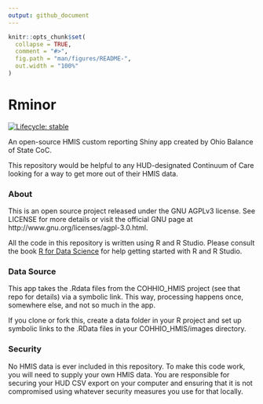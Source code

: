 ```yaml
---
output: github_document
---
```


<!-- README.md is generated from README.Rmd. Please edit that file -->

```r
knitr::opts_chunk$set(
  collapse = TRUE,
  comment = "#>",
  fig.path = "man/figures/README-",
  out.width = "100%"
)
```

# Rminor

<!-- badges: start -->
[![Lifecycle: stable](https://img.shields.io/badge/lifecycle-stable-brightgreen.svg)](https://www.tidyverse.org/lifecycle/#stable)
<!-- badges: end -->

An open-source HMIS custom reporting Shiny app created by Ohio Balance of State CoC.

This repository would be helpful to any HUD-designated Continuum of Care looking for a way to get more out of their HMIS data. 

### About

This is an open source project released under the GNU AGPLv3 license. See LICENSE for more details or visit the official GNU page at http://www.gnu.org/licenses/agpl-3.0.html.

All the code in this repository is written using R and R Studio. Please consult the book [R for Data Science](https://r4ds.had.co.nz/) for help getting started with R and R Studio.

### Data Source

This app takes the .Rdata files from the COHHIO_HMIS project (see that repo for details) via a symbolic link. This way, processing happens once, somewhere else, and not so much in the app.

If you clone or fork this, create a data folder in your R project and set up symbolic links to the .RData files in your COHHIO_HMIS/images directory.

### Security

No HMIS data is ever included in this repository. To make this code work, you will need to supply your own HMIS data. You are responsible for securing your HUD CSV export on your computer and ensuring that it is not compromised using whatever security measures you use for that locally.


